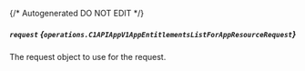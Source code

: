 {/* Autogenerated DO NOT EDIT  */}

##### `request` *{`operations.C1APIAppV1AppEntitlementsListForAppResourceRequest`}*
The request object to use for the request.
<Collapsible>
    <C1APIAppV1AppEntitlementsListForAppResourceRequest/>
</Collapsible>


